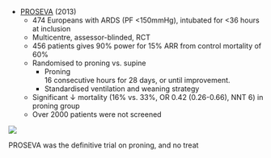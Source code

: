 * [PROSEVA](https://www.nejm.org/doi/10.1056/NEJMoa1214103) (2013)
	* 474 Europeans with ARDS (PF <150mmHg), intubated for <36 hours at inclusion
	* Multicentre, assessor-blinded, RCT
	* 456 patients gives 90% power for 15% ARR from control mortality of 60%
	* Randomised to proning vs. supine
		* Proning\
		16 consecutive hours for 28 days, or until improvement.
		* Standardised ventilation and weaning strategy
	* Significant ↓ mortality (16% vs. 33%, OR 0.42 (0.26-0.66), NNT 6) in proning group
	* Over 2000 patients were not screened

:::column-margin
![](/resources/proseva.png)
:::

:::column-margin
PROSEVA was the definitive trial on proning, and no treat
:::